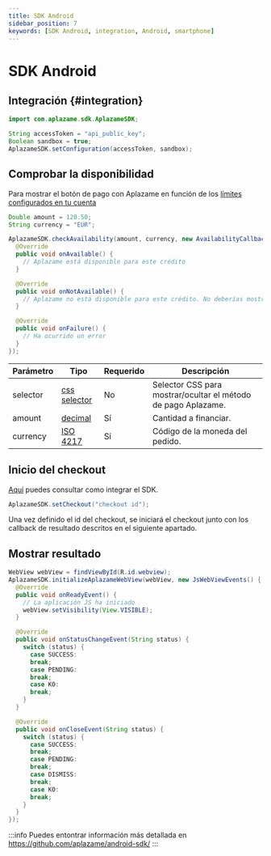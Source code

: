 ```yaml
---
title: SDK Android
sidebar_position: 7
keywords: [SDK Android, integration, Android, smartphone]
---
```


# SDK Android

## Integración {#integration}

```java
import com.aplazame.sdk.AplazameSDK;

String accessToken = "api_public_key";
Boolean sandbox = true;
AplazameSDK.setConfiguration(accessToken, sandbox);
```

## Comprobar la disponibilidad

Para mostrar el botón de pago con Aplazame en función de los [límites configurados en tu cuenta](https://ayuda.aplazame.com/hc/es-es/articles/360014973600--C%C3%B3mo-configurar-el-widget-de-Aplazame-en-tu-tienda-)

```java
Double amount = 120.50;
String currency = "EUR";

AplazameSDK.checkAvailability(amount, currency, new AvailabilityCallback() {
  @Override
  public void onAvailable() {
    // Aplazame está disponible para este crédito
  }

  @Override
  public void onNotAvailable() {
    // Aplazame no está disponible para este crédito. No deberías mostrar Aplazame como un método de pago disponible
  }

  @Override
  public void onFailure() {
    // Ha ocurrido un error
  }
});
```

|<t id="table.parameter">Parámetro</t> | <t id="table.type">Tipo</t> | <t id="table.required">Requerido</t> | <t id="table.description">Descripción</t>|
|---------|---------|---------|---------|
selector | [css selector](https://developer.mozilla.org/en/docs/Web/Guide/CSS/Getting_started/Selectors) | No | Selector CSS para mostrar/ocultar el método de pago Aplazame.
amount | [decimal](../api-reference/#decimals)  | <t id="table.yes">Sí</t> | Cantidad a financiar.
currency | [ISO 4217](https://es.wikipedia.org/wiki/ISO_4217) | <t id="table.yes">Sí</t> | Código de la moneda del pedido.


## Inicio del checkout

[Aquí](#integration) puedes consultar como integrar el SDK.

```java
AplazameSDK.setCheckout("checkout id");
```

Una vez definido el id del checkout, se iniciará el checkout junto con los callback de resultado descritos en el siguiente apartado.

## Mostrar resultado

```java
WebView webView = findViewById(R.id.webview);
AplazameSDK.initializeAplazameWebView(webView, new JsWebViewEvents() {
  @Override
  public void onReadyEvent() {
    // La aplicación JS ha iniciado
    webView.setVisibility(View.VISIBLE);
  }

  @Override
  public void onStatusChangeEvent(String status) {
    switch (status) {
      case SUCCESS:
      break;
      case PENDING:
      break;
      case KO:
      break;
    }
  }

  @Override
  public void onCloseEvent(String status) {
    switch (status) {
      case SUCCESS:
      break;
      case PENDING:
      break;
      case DISMISS:
      break;
      case KO:
      break;
    }
  }
});
```
:::info
Puedes entontrar información más detallada en https://github.com/aplazame/android-sdk/
:::
